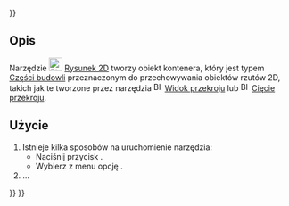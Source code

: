 <languages/>
{{UnfinishedDocu{{#translation:}}}}

{{Docnav/pl
|[[Arch_SectionPlane/pl|Płaszczyzna przekroju]]
|[[BIM_Shape2DView/pl|Widok przekroju]]
|[[BIM_Workbench/pl|środowisko pracy BIM]]
|IconL=Arch_SectionPlane.svg
|IconR=BIM_Shape2DView.svg
|IconC=Workbench_BIM.svg
}}

{{GuiCommand/pl
|Name=BIM DrawingView
|Name/pl=BIM: Rysunek 2D
|MenuLocation=Opisy → Utwórz widoki 2D → Rysunek 2D
|Workbenches=[[BIM_Workbench/pl|BIM]]
|Shortcut=
|Version=1.0
|SeeAlso=
}}

<span id="Description"></span>
==Opis==

Narzędzie [[Image:BIM_DrawingView.svg|24px]] [[BIM_DrawingView/pl|Rysunek 2D]] tworzy obiekt kontenera, który jest typem [[Arch_BuildingPart/pl|Części budowli]] przeznaczonym do przechowywania obiektów rzutów 2D, takich jak te tworzone przez narzędzia [[Image:BIM_Shape2DView.svg|16px]] [[BIM_Shape2DView/pl|Widok przekroju]] lub [[Image:BIM_Shape2DCut.svg|16px]] [[BIM_Shape2DCut/pl|Cięcie przekroju]].

<span id="Usage"></span>
==Użycie==

# Istnieje kilka sposobów na uruchomienie narzędzia:
#* Naciśnij przycisk {{Button|[[Image:BIM_DrawingView.svg|16px]] [[BIM_DrawingView/pl|Rysunek 2D]]}}.
#* Wybierz z menu opcję {{MenuCommand|Opisy → Utwórz widoki 2D → [[Image:BIM_DrawingView.svg|16px]] Rysunek 2D}}.
# ...


{{Docnav/pl
|[[Arch_SectionPlane/pl|Płaszczyzna przekroju]]
|[[BIM_Shape2DView/pl|Widok przekroju]]
|[[BIM_Workbench/pl|środowisko pracy BIM]]
|IconL=Arch_SectionPlane.svg
|IconR=BIM_Shape2DView.svg
|IconC=Workbench_BIM.svg
}}

{{BIM_Tools_navi{{#translation:}}}}
{{Userdocnavi{{#translation:}}}}